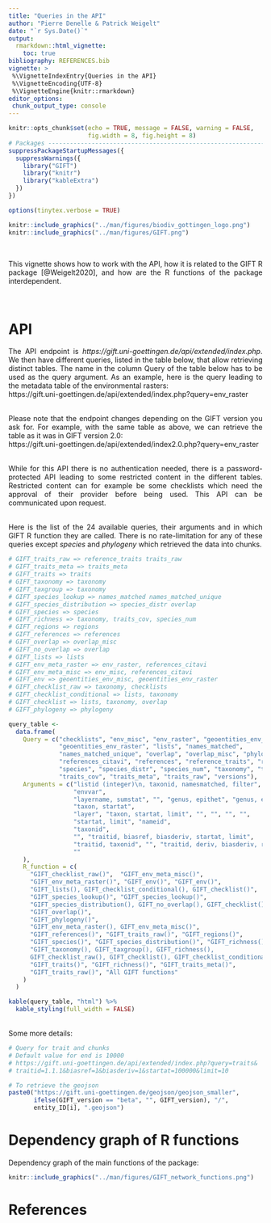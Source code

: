 ```yaml
---
title: "Queries in the API"
author: "Pierre Denelle & Patrick Weigelt"
date: "`r Sys.Date()`"
output: 
  rmarkdown::html_vignette:
    toc: true
bibliography: REFERENCES.bib
vignette: >
 %\VignetteIndexEntry{Queries in the API}
 %\VignetteEncoding{UTF-8} 
 %\VignetteEngine{knitr::rmarkdown}
editor_options: 
 chunk_output_type: console
---
```


<style>
body {
text-align: justify}
</style>

```r

knitr::opts_chunk$set(echo = TRUE, message = FALSE, warning = FALSE,
                      fig.width = 8, fig.height = 8)
# Packages --------------------------------------------------------------------
suppressPackageStartupMessages({
  suppressWarnings({
    library("GIFT")
    library("knitr")
    library("kableExtra")
  })
})

options(tinytex.verbose = TRUE)
```

```r
knitr::include_graphics("../man/figures/biodiv_gottingen_logo.png")
knitr::include_graphics("../man/figures/GIFT.png")
```

<br>

This vignette shows how to work with the API, how it is related to the
GIFT R package [@Weigelt2020], and how are the R functions of the package
interdependent.

<br>

# API

The API endpoint is *https://gift.uni-goettingen.de/api/extended/index.php*.
We then have different queries, listed in the table below, that allow
retrieving distinct tables.
The name in the column Query of the table below has to be used as the query
argument. As an example, here is the query leading to the metadata table of the
environmental rasters:
<br>
https://gift.uni-goettingen.de/api/extended/index.php?query=env_raster

<br>
Please note that the endpoint changes depending on the GIFT version you ask
for. For example, with the same table as above, we can retrieve the table as
it was in GIFT version 2.0:
<br>
https://gift.uni-goettingen.de/api/extended/index2.0.php?query=env_raster

<br>
While for this API there is no authentication needed, there is a
password-protected API leading to some restricted content in the different
tables. Restricted content can for example be some checklists which need the
approval of their provider before being used. This API can be communicated upon
request.

<br>
Here is the list of the 24 available queries, their arguments and in which
GIFT R function they are called. There is no rate-limitation for any of these
queries except *species* and *phylogeny* which retrieved the data into chunks.

```r
# GIFT_traits_raw => reference_traits traits_raw
# GIFT_traits_meta => traits_meta
# GIFT_traits => traits
# GIFT_taxonomy => taxonomy
# GIFT_taxgroup => taxonomy
# GIFT_species_lookup => names_matched names_matched_unique
# GIFT_species_distribution => species_distr overlap
# GIFT_species => species
# GIFT_richness => taxonomy, traits_cov, species_num
# GIFT_regions => regions
# GIFT_references => references
# GIFT_overlap => overlap_misc
# GIFT_no_overlap => overlap
# GIFT_lists => lists
# GIFT_env_meta_raster => env_raster, references_citavi
# GIFT_env_meta_misc => env_misc, references_citavi
# GIFT_env => geoentities_env_misc, geoentities_env_raster
# GIFT_checklist_raw => taxonomy, checklists
# GIFT_checklist_conditional => lists, taxonomy
# GIFT_checklist => lists, taxonomy, overlap
# GIFT_phylogeny => phylogeny
```

```r
query_table <-
  data.frame(
    Query = c("checklists", "env_misc", "env_raster", "geoentities_env_misc",
              "geoentities_env_raster", "lists", "names_matched",
              "names_matched_unique", "overlap", "overlap_misc", "phylogeny",
              "references_citavi", "references", "reference_traits", "regions",
              "species", "species_distr", "species_num", "taxonomy", "traits",
              "traits_cov", "traits_meta", "traits_raw", "versions"),
    Arguments = c("listid (integer)\n, taxonid, namesmatched, filter", "", "",
                  "envvar",
                  "layername, sumstat", "", "genus, epithet", "genus, epithet",
                  "taxon, startat",
                  "layer", "taxon, startat, limit", "", "", "", "",
                  "startat, limit", "nameid",
                  "taxonid",
                  "", "traitid, biasref, biasderiv, startat, limit",
                  "traitid, taxonid", "", "traitid, deriv, biasderiv, refid",
                  ""
    ),
    R_function = c(
      "GIFT_checklist_raw()",  "GIFT_env_meta_misc()",
      "GIFT_env_meta_raster()", "GIFT_env()", "GIFT_env()",
      "GIFT_lists(), GIFT_checklist_conditional(), GIFT_checklist()",
      "GIFT_species_lookup()", "GIFT_species_lookup()",
      "GIFT_species_distribution(), GIFT_no_overlap(), GIFT_checklist()",
      "GIFT_overlap()",
      "GIFT_phylogeny()",
      "GIFT_env_meta_raster(), GIFT_env_meta_misc()",
      "GIFT_references()", "GIFT_traits_raw()", "GIFT_regions()",
      "GIFT_species()", "GIFT_species_distribution()", "GIFT_richness()",
      "GIFT_taxonomy(), GIFT_taxgroup(), GIFT_richness(),
      GIFT_checklist_raw(), GIFT_checklist(), GIFT_checklist_conditional()",
      "GIFT_traits()", "GIFT_richness()", "GIFT_traits_meta()",
      "GIFT_traits_raw()", "All GIFT functions"
    )
  )

kable(query_table, "html") %>%
  kable_styling(full_width = FALSE)
```

<br>
Some more details:

```r
# Query for trait and chunks
# Default value for end is 10000
# https://gift.uni-goettingen.de/api/extended/index.php?query=traits&
# traitid=1.1.1&biasref=1&biasderiv=1&startat=100000&limit=10

# To retrieve the geojson
paste0("https://gift.uni-goettingen.de/geojson/geojson_smaller", 
       ifelse(GIFT_version == "beta", "", GIFT_version), "/",
       entity_ID[i], ".geojson")
```

# Dependency graph of R functions

Dependency graph of the main functions of the package:
<br>

```r
knitr::include_graphics("../man/figures/GIFT_network_functions.png")
```

# References
